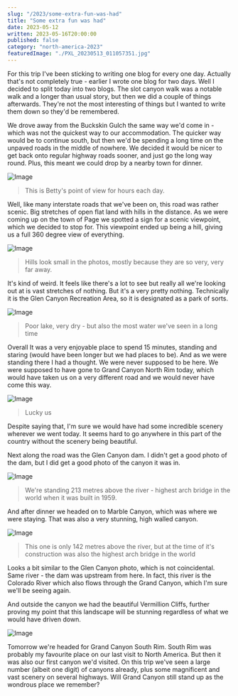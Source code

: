 ```yaml
---
slug: "/2023/some-extra-fun-was-had"
title: "Some extra fun was had"
date: 2023-05-12
written: 2023-05-16T20:00:00
published: false
category: "north-america-2023"
featuredImage: "./PXL_20230513_011057351.jpg"
---
```


For this trip I've been sticking to writing one blog for every one day.  Actually that's not completely true - earlier I wrote one blog for two days.  Well I decided to split today into two blogs.  The slot canyon walk was a notable walk and a longer than usual story, but then we did a couple of things afterwards.  They're not the most interesting of things but I wanted to write them down so they'd be remembered.

We drove away from the Buckskin Gulch the same way we'd come in - which was not the quickest way to our accommodation.  The quicker way would be to continue south, but then we'd be spending a long time on the unpaved roads in the middle of nowhere.  We decided it would be nicer to get back onto regular highway roads sooner, and just go the long way round.  Plus, this meant we could drop by a nearby town for dinner.

![Image](PXL_20230512_230724202.jpg)

> This is Betty's point of view for hours each day.

Well, like many interstate roads that we've been on, this road was rather scenic.  Big stretches of open flat land with hills in the distance.  As we were coming up on the town of Page we spotted a sign for a scenic viewpoint, which we decided to stop for.  This viewpoint ended up being a hill, giving us a full 360 degree view of everything.

![Image](PXL_20230512_231658233.jpg)

> Hills look small in the photos, mostly because they are so very, very far away.

It's kind of weird.  It feels like there's a lot to see but really all we're looking out at is vast stretches of nothing.  But it's a very pretty nothing.  Technically it is the Glen Canyon Recreation Area, so it is designated as a park of sorts.

![Image](PXL_20230512_231709204.jpg)

> Poor lake, very dry - but also the most water we've seen in a long time

Overall It was a very enjoyable place to spend 15 minutes, standing and staring (would have been longer but we had places to be).  And as we were standing there I had a thought.  We were never supposed to be here.  We were supposed to have gone to Grand Canyon North Rim today, which would have taken us on a very different road and we would never have come this way.

![Image](PXL_20230512_231608726.jpg)

> Lucky us

Despite saying that, I'm sure we would have had some incredible scenery wherever we went today.  It seems hard to go anywhere in this part of the country without the scenery being beautiful.

Next along the road was the Glen Canyon dam.  I didn't get a good photo of the dam, but I did get a good photo of the canyon it was in.

![Image](PXL_20230512_233915296.jpg)

> We're standing 213 metres above the river - highest arch bridge in the world when it was built in 1959.

And after dinner we headed on to Marble Canyon, which was where we were staying.  That was also a very stunning, high walled canyon.

![Image](PXL_20230513_011057351.jpg)

> This one is only 142 metres above the river, but at the time of it's construction was also the highest arch bridge in the world

Looks a bit similar to the Glen Canyon photo, which is not coincidental.  Same river - the dam was upstream from here.  In fact, this river is the Colorado River which also flows through the Grand Canyon, which I'm sure we'll be seeing again.

And outside the canyon we had the beautiful Vermillion Cliffs, further proving my point that this landscape will be stunning regardless of what we would have driven down.

![Image](PXL_20230513_011202846.jpg)

Tomorrow we're headed for Grand Canyon South Rim.  South Rim was probably my favourite place on our last visit to North America.  But then it was also our first canyon we'd visited.  On this trip we've seen a large number (albeit one digit) of canyons already, plus some magnificent and vast scenery on several highways.  Will Grand Canyon still stand up as the wondrous place we remember?

